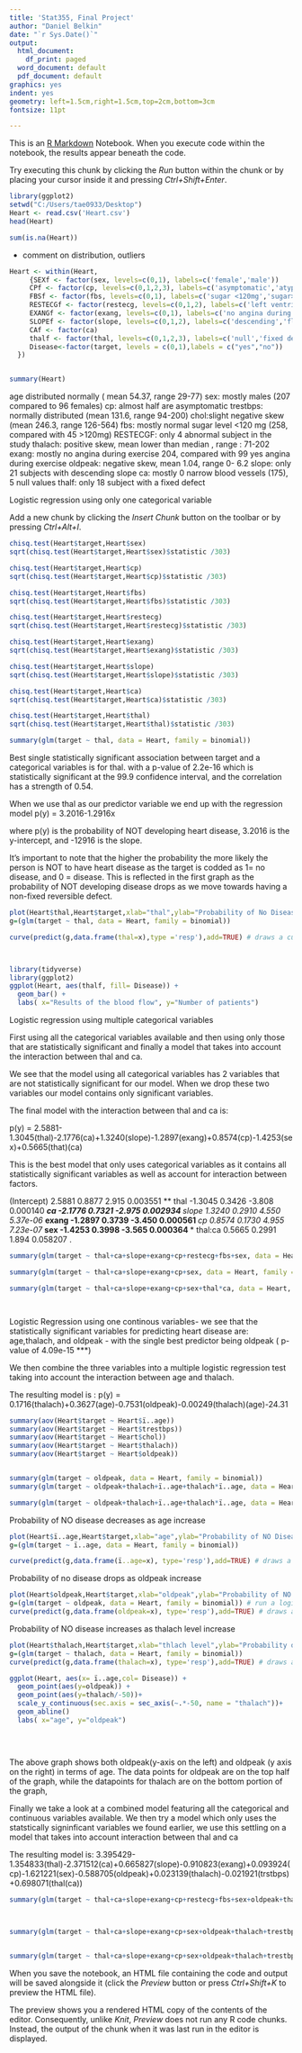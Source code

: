 ---
title: 'Stat355, Final Project'
author: "Daniel Belkin"
date: "`r Sys.Date()`"
output:
  html_document:
    df_print: paged
  word_document: default
  pdf_document: default
graphics: yes
indent: yes
geometry: left=1.5cm,right=1.5cm,top=2cm,bottom=3cm
fontsize: 11pt

---

This is an [R Markdown](http://rmarkdown.rstudio.com) Notebook. When you execute code within the notebook, the results appear beneath the code. 

Try executing this chunk by clicking the *Run* button within the chunk or by placing your cursor inside it and pressing *Ctrl+Shift+Enter*. 

```{r}

library(ggplot2)
setwd("C:/Users/tae0933/Desktop")
Heart <- read.csv('Heart.csv')
head(Heart)

```


```{r}
sum(is.na(Heart))
```
- comment on distribution, outliers




```{r}



Heart <- within(Heart,
     {SEXf <- factor(sex, levels=c(0,1), labels=c('female','male'))
     CPf <- factor(cp, levels=c(0,1,2,3), labels=c('asymptomatic','atypical angina','pain - no angina','typical angine'))
     FBSf <- factor(fbs, levels=c(0,1), labels=c('sugar <120mg','sugar>120mg'))
     RESTECGf <- factor(restecg, levels=c(0,1,2), labels=c('left ventricular hypertrophy','normal','abnormal'))
     EXANGf <- factor(exang, levels=c(0,1), labels=c('no angina during exercise','yes angina during exercise'))
     SLOPEf <- factor(slope, levels=c(0,1,2), labels=c('descending','flat','ascending'))
     CAf <- factor(ca)
     thalf <- factor(thal, levels=c(0,1,2,3), labels=c('null','fixed defect','normal','reversible defect'))
     Disease<-factor(target, levels = c(0,1),labels = c("yes","no"))
  })


summary(Heart)
```

age distributed normally ( mean 54.37, range 29-77)
sex: mostly males (207 compared to 96 females)
cp: almost half are asymptomatic
trestbps: normally distributed (mean 131.6, range 94-200)
chol:slight negative skew (mean 246.3, range 126-564)
fbs: mostly normal sugar level <120 mg (258, compared with 45 >120mg)
RESTECGF: only 4 abnormal subject in the study
thalach: positive skew, mean lower than median , range : 71-202
exang: mostly no angina during exercise 204, compared with 99 yes angina during exercise
oldpeak: negative skew, mean 1.04, range 0- 6.2
slope: only 21 subjects with descending slope
ca: mostly 0 narrow blood vessels (175), 5 null values
thalf: only 18 subject with a fixed defect




Logistic regression using only one categorical variable


Add a new chunk by clicking the *Insert Chunk* button on the toolbar or by pressing *Ctrl+Alt+I*.
```{r}
chisq.test(Heart$target,Heart$sex)
sqrt(chisq.test(Heart$target,Heart$sex)$statistic /303)

chisq.test(Heart$target,Heart$cp)
sqrt(chisq.test(Heart$target,Heart$cp)$statistic /303)

chisq.test(Heart$target,Heart$fbs)
sqrt(chisq.test(Heart$target,Heart$fbs)$statistic /303)

chisq.test(Heart$target,Heart$restecg)
sqrt(chisq.test(Heart$target,Heart$restecg)$statistic /303)

chisq.test(Heart$target,Heart$exang)
sqrt(chisq.test(Heart$target,Heart$exang)$statistic /303)

chisq.test(Heart$target,Heart$slope)
sqrt(chisq.test(Heart$target,Heart$slope)$statistic /303)

chisq.test(Heart$target,Heart$ca)
sqrt(chisq.test(Heart$target,Heart$ca)$statistic /303)

chisq.test(Heart$target,Heart$thal)
sqrt(chisq.test(Heart$target,Heart$thal)$statistic /303)

summary(glm(target ~ thal, data = Heart, family = binomial))


```
Best single statistically significant association between target and a  categorical variables is for thal. with a p-value of 2.2e-16 which is statistically significant at the 99.9 confidence interval, and the correlation has a strength of 0.54. 

When we use thal as our predictor variable we end up with the regression model p(y) = 3.2016-1.2916x

where p(y) is the probability of NOT developing heart disease, 3.2016 is the y-intercept, and -12916 is the slope.

It's important to note that the higher the probability the more likely the person is NOT to have heart disease as the target is codded as 1= no disease, and 0 = disease. This is reflected in the first graph as the probability of NOT developing disease drops as we move towards having a non-fixed reversible defect.
```{r}
plot(Heart$thal,Heart$target,xlab="thal",ylab="Probability of No Disease")
g=(glm(target ~ thal, data = Heart, family = binomial)) 

curve(predict(g,data.frame(thal=x),type ='resp'),add=TRUE) # draws a curve based on prediction from logistic regression model



library(tidyverse)
library(ggplot2)
ggplot(Heart, aes(thalf, fill= Disease)) +
  geom_bar() +
  labs( x="Results of the blood flow", y="Number of patients")


```

Logistic regression using multiple categorical variables

First using all the categorical variables available and then using only those that are statistically significant and finally a model that takes into account the interaction between thal and ca.


We see that the model using all categorical variables has 2 variables that are not statistically significant for our model. When we drop these two variables our model contains only significant variables. 

The final model with the interaction between thal and ca is:

p(y) = 2.5881-1.3045(thal)-2.1776(ca)+1.3240(slope)-1.2897(exang)+0.8574(cp)-1.4253(sex)+0.5665(that)(ca)

This is the best model that only uses categorical variables as it contains all statistically significant variables as well as account for interaction between factors.


(Intercept)   2.5881     0.8877   2.915 0.003551 ** 
thal         -1.3045     0.3426  -3.808 0.000140 ***
ca           -2.1776     0.7321  -2.975 0.002934 ** 
slope         1.3240     0.2910   4.550 5.37e-06 ***
exang        -1.2897     0.3739  -3.450 0.000561 ***
cp            0.8574     0.1730   4.955 7.23e-07 ***
sex          -1.4253     0.3998  -3.565 0.000364 ***
thal:ca       0.5665     0.2991   1.894 0.058207 .  

```{r}
summary(glm(target ~ thal+ca+slope+exang+cp+restecg+fbs+sex, data = Heart, family = binomial))

summary(glm(target ~ thal+ca+slope+exang+cp+sex, data = Heart, family = binomial))

summary(glm(target ~ thal+ca+slope+exang+cp+sex+thal*ca, data = Heart, family = binomial))




```


Logistic Regression using one continous variables- we see that the statistically significant variables for predicting heart disease are: age,thalach, and oldpeak - with the single best predictor being oldpeak ( p-value of 4.09e-15 ***)

We then combine the three variables into a multiple logistic regression test taking into account the interaction between age and thalach.

The resulting model is : p(y) = 0.1716(thalach)+0.3627(age)-0.7531(oldpeak)-0.00249(thalach)(age)-24.31


```{r}


summary(aov(Heart$target ~ Heart$ï..age))
summary(aov(Heart$target ~ Heart$trestbps))
summary(aov(Heart$target ~ Heart$chol))
summary(aov(Heart$target ~ Heart$thalach))
summary(aov(Heart$target ~ Heart$oldpeak))


summary(glm(target ~ oldpeak, data = Heart, family = binomial))
summary(glm(target ~ oldpeak+thalach+ï..age+thalach*ï..age, data = Heart, family = binomial))

summary(glm(target ~ oldpeak+thalach+ï..age+thalach*ï..age, data = Heart, family = binomial))
```
Probability of NO disease decreases as age increase
```{r}
plot(Heart$ï..age,Heart$target,xlab="age",ylab="Probability of NO Disease")
g=(glm(target ~ ï..age, data = Heart, family = binomial)) 

curve(predict(g,data.frame(ï..age=x), type='resp'),add=TRUE) # draws a curve based on prediction from logistic regression model
```
Probability of no disease drops as oldpeak increase

```{r}
plot(Heart$oldpeak,Heart$target,xlab="oldpeak",ylab="Probability of NO Disease")
g=(glm(target ~ oldpeak, data = Heart, family = binomial)) # run a logistic regression model (in this case, generalized linear model with logit link). see ?glm
curve(predict(g,data.frame(oldpeak=x), type='resp'),add=TRUE) # draws a curve based on prediction from logistic regression model
```
Probability of NO disease increases as thalach level increase
```{r}
plot(Heart$thalach,Heart$target,xlab="thlach level",ylab="Probability of NO Disease")
g=(glm(target ~ thalach, data = Heart, family = binomial)) 
curve(predict(g,data.frame(thalach=x), type='resp'),add=TRUE) # draws a curve based on prediction from logistic regression model
```


```{r}


ggplot(Heart, aes(x= ï..age,col= Disease)) +
  geom_point(aes(y=oldpeak)) +
  geom_point(aes(y=thalach/-50))+
  scale_y_continuous(sec.axis = sec_axis(~.*-50, name = "thalach"))+
  geom_abline()
  labs( x="age", y="oldpeak")
  
  
  
```
The above graph shows both oldpeak(y-axis on the left) and oldpeak (y axis on the right) in terms of age. The data points for oldpeak are on the top half of the graph, while the datapoints for thalach are on the bottom portion of the graph,


Finally we take a look at a combined model featuring all the categorical and continuous variables available. We then   try  a model which only uses the statstically signinficant variables we found earlier, we use this settling on a model that takes into account interaction between thal and ca

The resulting model is: 3.395429-1.354833(thal)-2.371512(ca)+0.665827(slope)-0.910823(exang)+0.093924(cp)-1.621221(sex)-0.588705(oldpeak)+0.023139(thalach)-0.021921(trstbps)+0.698071(thal(ca))






```{r}
summary(glm(target ~ thal+ca+slope+exang+cp+restecg+fbs+sex+oldpeak+thalach+ï..age+trestbps+chol, data = Heart, family = binomial))



summary(glm(target ~ thal+ca+slope+exang+cp+sex+oldpeak+thalach+trestbps, data = Heart, family = binomial))


summary(glm(target ~ thal+ca+slope+exang+cp+sex+oldpeak+thalach+trestbps+thal*ca, data = Heart, family = binomial))
```



When you save the notebook, an HTML file containing the code and output will be saved alongside it (click the *Preview* button or press *Ctrl+Shift+K* to preview the HTML file).

The preview shows you a rendered HTML copy of the contents of the editor. Consequently, unlike *Knit*, *Preview* does not run any R code chunks. Instead, the output of the chunk when it was last run in the editor is displayed.

